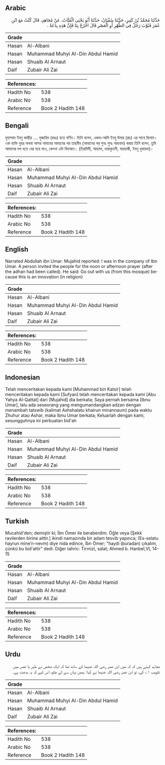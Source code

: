 ## Arabic


<div dir="rtl" lang="ar" style={{fontSize:'larger',backgroundColor:'#f8f9fa',padding:20}}>
حَدَّثَنَا مُحَمَّدُ بْنُ كَثِيرٍ، حَدَّثَنَا سُفْيَانُ، حَدَّثَنَا أَبُو يَحْيَى الْقَتَّاتُ، عَنْ مُجَاهِدٍ، قَالَ كُنْتُ مَعَ ابْنِ عُمَرَ فَثَوَّبَ رَجُلٌ فِي الظُّهْرِ أَوِ الْعَصْرِ قَالَ اخْرُجْ بِنَا فَإِنَّ هَذِهِ بِدْعَةٌ ‏.‏
</div>
<div style={{backgroundColor:'#f8f9fa',padding:20, marginBottom: 10}}><table> <thead> <tr> <th>Grade</th> <th></th> </tr> </thead> <tbody> <tr><td>Hasan</td><td>Al-Albani</td></tr><tr><td>Hasan</td><td>Muhammad Muhyi Al-Din Abdul Hamid</td></tr><tr><td>Hasan</td><td>Shuaib Al Arnaut</td></tr><tr><td>Daif</td><td>Zubair Ali Zai</td></tr></tbody></table><table> <thead> <tr> <th>References:</th> <th></th> </tr> </thead> <tbody><tr><td>Hadith No</td><td>538</td></tr><tr><td>Arabic No</td><td>538</td></tr><tr><td>Reference</td><td>Book 2 Hadith 148</td></tr></tbody></table></div>

## Bengali


<div dir="ltr" lang="bn" style={{fontSize:'larger',backgroundColor:'#f8f9fa',padding:20}}>
মুহাম্মাদ ইবনু কাছীর .... মুজাহিদ (রহঃ) হতে বর্ণিত। তিনি বলেন, একদা-আমি ইবনু উমার (রাঃ) এর সাথে ছিলাম। এক ব্যক্তি যুহর অথবা আসর নামাযের আযানের পর তাছবীব (আযানের পর পুনঃ পুনঃ আহবান) করায় তিনি বলেন, তুমি আমাদের দল হতে বের হয়ে যাও, কেননা এটা বিদ্আত। (তিরমিযী, আহমদ, দারাকুতনী, বায়হাকী, ইবনু খুযায়মা)।
</div>
<div style={{backgroundColor:'#f8f9fa',padding:20, marginBottom: 10}}><table> <thead> <tr> <th>Grade</th> <th></th> </tr> </thead> <tbody> <tr><td>Hasan</td><td>Al-Albani</td></tr><tr><td>Hasan</td><td>Muhammad Muhyi Al-Din Abdul Hamid</td></tr><tr><td>Hasan</td><td>Shuaib Al Arnaut</td></tr><tr><td>Daif</td><td>Zubair Ali Zai</td></tr></tbody></table><table> <thead> <tr> <th>References:</th> <th></th> </tr> </thead> <tbody><tr><td>Hadith No</td><td>538</td></tr><tr><td>Arabic No</td><td>538</td></tr><tr><td>Reference</td><td>Book 2 Hadith 148</td></tr></tbody></table></div>

## English


<div dir="ltr" lang="en" style={{fontSize:'larger',backgroundColor:'#f8f9fa',padding:20}}>
Narrated Abdullah ibn Umar: Mujahid reported: I was in the company of Ibn Umar. A person invited the people for the noon or afternoon prayer (after the adhan had been called). He said: Go out with us (from this mosque) because this is an innovation (in religion)
</div>
<div style={{backgroundColor:'#f8f9fa',padding:20, marginBottom: 10}}><table> <thead> <tr> <th>Grade</th> <th></th> </tr> </thead> <tbody> <tr><td>Hasan</td><td>Al-Albani</td></tr><tr><td>Hasan</td><td>Muhammad Muhyi Al-Din Abdul Hamid</td></tr><tr><td>Hasan</td><td>Shuaib Al Arnaut</td></tr><tr><td>Daif</td><td>Zubair Ali Zai</td></tr></tbody></table><table> <thead> <tr> <th>References:</th> <th></th> </tr> </thead> <tbody><tr><td>Hadith No</td><td>538</td></tr><tr><td>Arabic No</td><td>538</td></tr><tr><td>Reference</td><td>Book 2 Hadith 148</td></tr></tbody></table></div>

## Indonesian


<div dir="ltr" lang="id" style={{fontSize:'larger',backgroundColor:'#f8f9fa',padding:20}}>
Telah menceritakan kepada kami [Muhammad bin Katsir] telah menceritakan kepada kami [Sufyan] telah menceritakan kepada kami [Abu Yahya Al-Qattat] dari [Mujahid] dia berkata; Saya pernah bersama [Ibnu Umar], lalu ada seseorang yang mengumandangkan adzan dengan menambah tatswib (kalimat Ashshalatu khairun minannaum) pada waktu Zhuhur atau Ashar, maka Ibnu Umar berkata; Keluarlah dengan kami, sesungguhnya ini perbuatan bid'ah
</div>
<div style={{backgroundColor:'#f8f9fa',padding:20, marginBottom: 10}}><table> <thead> <tr> <th>Grade</th> <th></th> </tr> </thead> <tbody> <tr><td>Hasan</td><td>Al-Albani</td></tr><tr><td>Hasan</td><td>Muhammad Muhyi Al-Din Abdul Hamid</td></tr><tr><td>Hasan</td><td>Shuaib Al Arnaut</td></tr><tr><td>Daif</td><td>Zubair Ali Zai</td></tr></tbody></table><table> <thead> <tr> <th>References:</th> <th></th> </tr> </thead> <tbody><tr><td>Hadith No</td><td>538</td></tr><tr><td>Arabic No</td><td>538</td></tr><tr><td>Reference</td><td>Book 2 Hadith 148</td></tr></tbody></table></div>

## Turkish


<div dir="ltr" lang="tr" style={{fontSize:'larger',backgroundColor:'#f8f9fa',padding:20}}>
Mucahid'den; demiştir ki; İbn Ömer ile beraberdim. Öğle veya [Şekk ravilerden birine aittir.] ikindi namazında bir adam tesvib yapınca; (Es-selatu hayrun mine’n-nevm) diye nida edince, İbn Ömer; "haydi (buradan) çıkalım, çünkü bu bid'attir" dedi. Diğer tahric: Tirmizi, salat; Ahmed b. Hanbel,VI, 14-15
</div>
<div style={{backgroundColor:'#f8f9fa',padding:20, marginBottom: 10}}><table> <thead> <tr> <th>Grade</th> <th></th> </tr> </thead> <tbody> <tr><td>Hasan</td><td>Al-Albani</td></tr><tr><td>Hasan</td><td>Muhammad Muhyi Al-Din Abdul Hamid</td></tr><tr><td>Hasan</td><td>Shuaib Al Arnaut</td></tr><tr><td>Daif</td><td>Zubair Ali Zai</td></tr></tbody></table><table> <thead> <tr> <th>References:</th> <th></th> </tr> </thead> <tbody><tr><td>Hadith No</td><td>538</td></tr><tr><td>Arabic No</td><td>538</td></tr><tr><td>Reference</td><td>Book 2 Hadith 148</td></tr></tbody></table></div>

## Urdu


<div dir="rtl" lang="ur" style={{fontSize:'larger',backgroundColor:'#f8f9fa',padding:20}}>
مجاہد کہتے ہیں کہ کہ میں ابن عمر رضی اللہ عنہما کے ساتھ تھا کہ ایک شخص نے ظہر یا عصر میں تثویب ۱؎ کی، تو ابن عمر رضی اللہ عنہما نے کہا: ہمیں یہاں سے لے چلو، اس لیے کہ یہ بدعت ہے۔
</div>
<div style={{backgroundColor:'#f8f9fa',padding:20, marginBottom: 10}}><table> <thead> <tr> <th>Grade</th> <th></th> </tr> </thead> <tbody> <tr><td>Hasan</td><td>Al-Albani</td></tr><tr><td>Hasan</td><td>Muhammad Muhyi Al-Din Abdul Hamid</td></tr><tr><td>Hasan</td><td>Shuaib Al Arnaut</td></tr><tr><td>Daif</td><td>Zubair Ali Zai</td></tr></tbody></table><table> <thead> <tr> <th>References:</th> <th></th> </tr> </thead> <tbody><tr><td>Hadith No</td><td>538</td></tr><tr><td>Arabic No</td><td>538</td></tr><tr><td>Reference</td><td>Book 2 Hadith 148</td></tr></tbody></table></div>